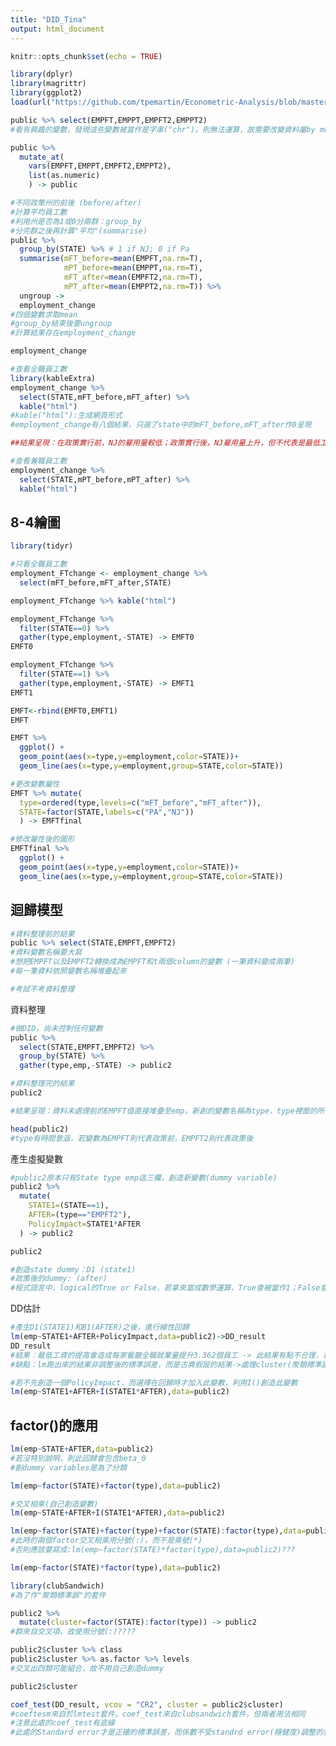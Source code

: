 ```yaml
---
title: "DID_Tina"
output: html_document
---
```


```r
knitr::opts_chunk$set(echo = TRUE)
```

```r
library(dplyr)
library(magrittr)
library(ggplot2)
load(url("https://github.com/tpemartin/Econometric-Analysis/blob/master/data/public.rda?raw=true"))
```


```r
public %>% select(EMPFT,EMPPT,EMPFT2,EMPPT2)
#看有興趣的變數，發現這些變數被當作是字串("chr")，則無法運算，故需要改變資料屬by mutate以轉換成數值
```

```r
public %>%
  mutate_at(
    vars(EMPFT,EMPPT,EMPFT2,EMPPT2),
    list(as.numeric)
    ) -> public  
```

```r
#不同政策州的前後 (before/after)
#計算平均員工數
#利用州是否為1或0分兩群：group_by
#分完群之後再計算"平均"(summarise)
public %>% 
  group_by(STATE) %>% # 1 if NJ; 0 if Pa
  summarise(mFT_before=mean(EMPFT,na.rm=T),
            mPT_before=mean(EMPPT,na.rm=T),
            mFT_after=mean(EMPFT2,na.rm=T),
            mPT_after=mean(EMPPT2,na.rm=T)) %>%
  ungroup ->
  employment_change
#四個變數求取mean
#group_by結束後要ungroup
#計算結果存在employment_change
```

```r
employment_change
```

```r
#查看全職員工數
library(kableExtra)
employment_change %>% 
  select(STATE,mFT_before,mFT_after) %>%
  kable("html")
#kable("html"):生成網頁形式
#employment_change有八個結果，只選了state中的mFT_before,mFT_after作0呈現

##結果呈現：在政策實行前，NJ的雇用量較低；政策實行後，NJ雇用量上升，但不代表是最低工資促進就業上升的政策效果，故選擇PA來了解是否是大環境(非政策效果)變好的影響，但可能會發現大環境是變差，因為PA的雇用量下降，表示PA不但沒有因為最低工資提高而使就業量上升，而且PA沒有最低工資的變化，但卻使就業量更低
```

```r
#查看兼職員工數
employment_change %>% 
  select(STATE,mPT_before,mPT_after) %>%
  kable("html")
```

## 8-4繪圖

```r
library(tidyr)
```

```r
#只看全職員工數
employment_FTchange <- employment_change %>%
  select(mFT_before,mFT_after,STATE)

employment_FTchange %>% kable("html")
```

```r
employment_FTchange %>% 
  filter(STATE==0) %>%
  gather(type,employment,-STATE) -> EMFT0
EMFT0

employment_FTchange %>% 
  filter(STATE==1) %>%
  gather(type,employment,-STATE) -> EMFT1
EMFT1

EMFT<-rbind(EMFT0,EMFT1)
EMFT
```

```r
EMFT %>% 
  ggplot() +
  geom_point(aes(x=type,y=employment,color=STATE))+
  geom_line(aes(x=type,y=employment,group=STATE,color=STATE))
```

```r
#更改變數屬性
EMFT %>% mutate(
  type=ordered(type,levels=c("mFT_before","mFT_after")),
  STATE=factor(STATE,labels=c("PA","NJ"))
  ) -> EMFTfinal
```

```r
#修改屬性後的圖形
EMFTfinal %>% 
  ggplot() +
  geom_point(aes(x=type,y=employment,color=STATE))+
  geom_line(aes(x=type,y=employment,group=STATE,color=STATE))
```


## 迴歸模型


```r
#資料整理前的結果
public %>% select(STATE,EMPFT,EMPFT2)
#資料變數名稱要大寫
#想把EMPFT以及EMPFT2轉換成為EMPFT和t兩個column的變數 (一筆資料變成兩筆)
#每一筆資料依照變數名稱堆疊起來

#考試不考資料整理
```

資料整理
```r
#做DID，尚未控制任何變數
public %>% 
  select(STATE,EMPFT,EMPFT2) %>%
  group_by(STATE) %>%
  gather(type,emp,-STATE) -> public2

#資料整理完的結果
public2

#結果呈現：資料未處理前的EMPFT值直接堆疊至emp，新創的變數名稱為type，type裡面的所有變數都是EMPTF的堆疊，表示為最低工資提高前的值，後面堆疊的是EMPTF2的值一直堆疊下去
```

```r
head(public2)
#type有時間意涵，若變數為EMPFT則代表政策前，EMPFT2則代表政策後
```

產生虛擬變數
```r
#public2原本只有State type emp這三欄，創造新變數(dummy variable)
public2 %>%
  mutate(
    STATE1=(STATE==1),
    AFTER=(type=="EMPFT2"),
    PolicyImpact=STATE1*AFTER
  ) -> public2

public2

#創造state dummy：D1 (state1)
#政策後的dummy: (after)
#程式語言中，logical的True or False，若拿來當成數學運算，True會被當作1；False會被當作0來處理 (例:PolicyImpact的結果)
```

DD估計
```r
#產生D1(STATE1)和B1(AFTER)之後，進行線性回歸
lm(emp~STATE1+AFTER+PolicyImpact,data=public2)->DD_result
DD_result
#結果：最低工資的提高會造成每家餐廳全職就業量提升3.362個員工 -> 此結果有點不合理，表示有很多變數尚未被控制住
#缺點：lm跑出來的結果非調整後的標準誤差，而是古典假設的結果->處理cluster(聚類標準誤)之問題
```

```r
#若不先創造一個PolicyImpact，而選擇在回歸時才加入此變數，利用I()創造此變數
lm(emp~STATE1+AFTER+I(STATE1*AFTER),data=public2)
```


## factor()的應用

```r
lm(emp~STATE+AFTER,data=public2)
#若沒特別說明，則此回歸會包含beta_0
#創dummy variables是為了分類
```


```r
lm(emp~factor(STATE)+factor(type),data=public2)
```


```r
#交叉相乘(自己創造變數)
lm(emp~STATE+AFTER+I(STATE1*AFTER),data=public2)
```

```r
lm(emp~factor(STATE)+factor(type)+factor(STATE):factor(type),data=public2)
#此時的兩個factor交叉相乘用分號(:)，而不是乘號(*)
#否則應該要寫成:lm(emp~factor(STATE)*factor(type),data=public2)???
```

```r
lm(emp~factor(STATE)*factor(type),data=public2)
```

```r
library(clubSandwich)
#為了作"聚類標準誤"的套件
```

```r
public2 %>% 
  mutate(cluster=factor(STATE):factor(type)) -> public2
#群來自交叉項，故使用分號(:)????
```

```r
public2$cluster %>% class
public2$cluster %>% as.factor %>% levels
#交叉出四類可能組合，故不用自己創造dummy
```

```r
public2$cluster
```

```r
coef_test(DD_result, vcov = "CR2", cluster = public2$cluster)
#coeftesm來自於lmtest套件，coef_test來自clubsandwich套件，但兩者用法相同
#注意此處的coef_test有底線
#此處的Standard error才是正確的標準誤差，而係數不受standrd error(穩健度)調整的影響
```


```r

```










